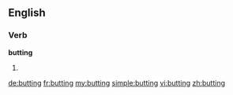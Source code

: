 ==English==

===Verb===
'''butting'''

# {{present participle of|butt}}

[[de:butting]]
[[fr:butting]]
[[my:butting]]
[[simple:butting]]
[[vi:butting]]
[[zh:butting]]
